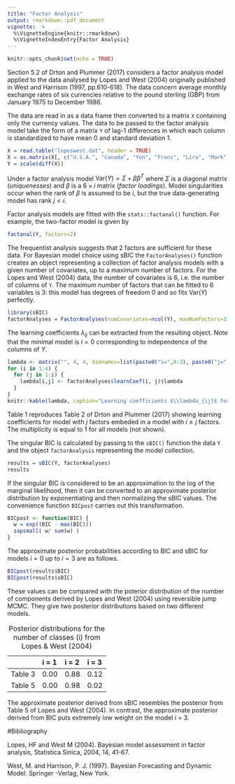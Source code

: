 ```yaml
---
title: "Factor Analysis"
output: rmarkdown::pdf_document
vignette:  >
  %\VignetteEngine{knitr::rmarkdown}
  %\VignetteIndexEntry{Factor Analysis}
---
```


```r

knitr::opts_chunk$set(echo = TRUE)
```

Section 5.2 of Drton and Plummer (2017) considers a factor analysis model applied to the data analysed by Lopes and West (2004) originally published in West and Harrison (1997, pp.610-618). The data concern average monthly exchange rates of six currencies relative to the pound sterling (GBP) from January 1975 to December 1986. 

The data are read in as a data frame then converted to a matrix  `X` containing only the currency values. The data to be passed to the factor analysis model take the form of  a matrix `Y` of lag-1 differences in which each column is standardized to have mean 0 and standard deviation 1.

```r
X = read.table("lopeswest.dat", header = TRUE)
X = as.matrix(X[, c("U.S.A.", "Canada", "Yen", "Franc", "Lira", "Mark")])
Y = scale(diff(X))
```

Under a factor analysis model $\text{Var}(Y) = \Sigma + \beta \beta^T$ where $\Sigma$ is a diagonal matrix (*uniquenesses*) and $\beta$ is a $6 \times i$ matrix (*factor loadings*). Model singularities occur when the rank of $\beta$ is assumed to be $i$, but the true data-generating model has rank $j < i$.

Factor analysis models are fitted with the `stats::factanal()` function. For example, the two-factor model is given by

```r
factanal(Y, factors=2)
```

The frequentist analysis suggests that 2 factors are sufficient for these data. For Bayesian model choice using sBIC the `FactorAnalyses()` function creates an object representing a collection of factor analysis models with a given number of covariates, up to a maximum number of factors. For the Lopes and West (2004) data, the number of covariates is 6, i.e. the number of columns of `Y`. The maximum number of factors that can be fitted to 6 variables is 3: this model has degrees of freedom 0 and so fits $\text{Var}(Y)$ perfectly.

```r
library(sBIC)
factorAnalyses = FactorAnalyses(numCovariates=ncol(Y), maxNumFactors=3)
```

The learning coefficients $\lambda_{ij}$ can  be extracted from the resulting object. Note that the minimal model is $i=0$ corresponding to independence of the columns of $Y$.

```r
lambda <- matrix("", 4, 4, dimnames=list(paste0("i=",0:3), paste0("j=",0:3)))
for (i in 1:4) {
  for (j in 1:i) {
    lambda[i,j] <- factorAnalyses$learnCoef(i, j)$lambda
  }
}
knitr::kable(lambda, caption="Learning coefficients $\\lambda_{ij}$ for sBIC")
```

Table 1 reproduces Table 2 of Drton and Plummer (2017) showing learning coefficients for model with $j$ factors embeded in a model with $i \geq j$ factors. The multiplicity is equal to 1 for all models (not shown).

The singular BIC is calculated by passing to the `sBIC()` function the data `Y` and the object `factorAnalysis` representing the model collection.

```r
results = sBIC(Y, factorAnalyses)
results
```

If the singular BIC is considered to be an approximation to the log of the marginal likelihood, then it can be converted to an approximate posterior distribution by exponentiating and then normalizing the sBIC values. The convenience function `BICpost` carries out this transformation.

```r
BICpost <- function(BIC) {
  w = exp((BIC - max(BIC)))
  zapsmall( w/ sum(w) )
}
```

The approximate posterior probabilities according to BIC and sBIC for models $i=0$ up to $i=3$ are as follows. 

```r
BICpost(results$BIC)
BICpost(results$sBIC)
```

These values can be compared with the poterior distribution of the number of components derived by Lopes and West (2004) using reversible jump MCMC. They give two posterior distributions based on two different models.


|         | i = 1 | i = 2 | i = 3 |
|:--------|:------|:------|:------|
| Table 3 | 0.00  | 0.88  | 0.12  |
| Table 5 | 0.00  | 0.98  | 0.02  |

Table: Posterior distributions for the number of classes (i) from Lopes & West (2004)

The approximate posterior derived from sBIC resembles the posterior from Table 5 of Lopes and West (2004). In contrast, the approximate posterior derived from BIC puts extremely low weight on the model i = 3.

#Bibliography

Lopes, HF and West M (2004). Bayesian model assessment in factor analysis, Statistica Sinica, 2004, 14, 41-67.

West, M. and Harrison, P. J. (1997). Bayesian Forecasting and Dynamic Model. Springer
-Verlag, New York.
